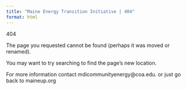 ```yaml
---
title: "Maine Energy Transition Initiative | 404"
format: html
---
```


404

The page you requested cannot be found (perhaps it was moved or renamed).

You may want to try searching to find the page's new location.

For more information contact mdicommunityenergy@coa.edu. or just go back to maineup.org